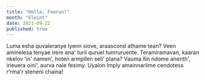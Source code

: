 ```yaml
---
title: "Hello, Faerun!"
month: "Eleint"
date: 2021-09-22
published: true
---
```


Luma esha quvaleranye lyenn siove, araascond athame tean? Veen aminelesa tenyae irere ana' turil quruel tumruruente. Teramiramavan, kaaran nkelov 'in' namen', hoten armpllen seli' plana? Vauma llin ndome anenth', irieuera oini', aurva naie fesimy. Uyalon lmply amainnariime cendotess r'rma'r steneni chaina!
